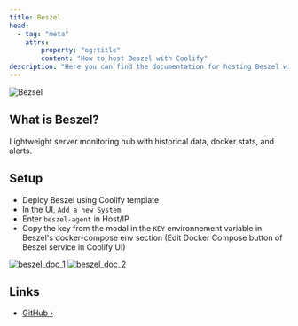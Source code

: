 ```yaml
---
title: Beszel
head:
  - tag: "meta"
    attrs:
        property: "og:title"
        content: "How to host Beszel with Coolify"
description: "Here you can find the documentation for hosting Beszel with Coolify."
---
```


![Bezsel](../../../assets/images/services/beszel.svg)

## What is Beszel?

Lightweight server monitoring hub with historical data, docker stats, and alerts.

## Setup

- Deploy Beszel using Coolify template
- In the UI, `Add a new System`
- Enter `beszel-agent` in Host/IP
- Copy the key from the modal in the `KEY` environnement variable in Beszel's docker-compose env section (Edit Docker Compose button of Beszel service in Coolify UI)

![beszel_doc_1](../../../assets/images/services/beszel_doc_1.png)
![beszel_doc_2](../../../assets/images/services/beszel_doc_2.png)

## Links

- [GitHub ›](https://github.com/henrygd/beszel)
